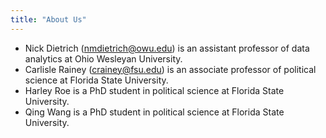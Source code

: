 ```yaml
---
title: "About Us"
---
```


-   Nick Dietrich ([nmdietrich\@owu.edu](mailto:nmdietrich@owu.edu)) is an assistant professor of data analytics at Ohio Wesleyan University.
-   Carlisle Rainey ([crainey\@fsu.edu](mailto:crainey@fsu.edu)) is an associate professor of political science at Florida State University.
-   Harley Roe is a PhD student in political science at Florida State University.
-   Qing Wang is a PhD student in political science at Florida State University.
